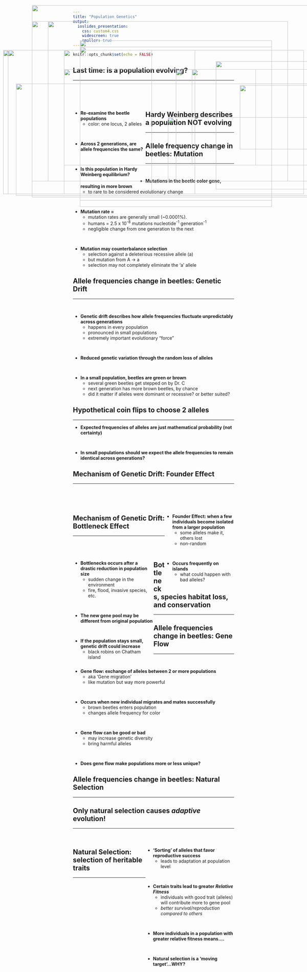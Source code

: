 ```yaml
---
title: "Population Genetics"
output: 
  ioslides_presentation:
    css: custom4.css
    widescreen: true
    smaller: true
---
```


```r
knitr::opts_chunk$set(echo = FALSE)
```

## Last time: is a population evolving?
<hr>
<br/>
<br/>
<br/>

<div style="float: left; width: 45%;">

* **Re-examine the beetle populations**
    + color: one locus, 2 alleles
 
<br/>

* **Across 2 generations, are allele frequencies the same?**

<br/>

* **Is this population in Hardy Weinberg equilibrium?**

</div>

<IMG STYLE="position:absolute; TOP:250px; LEFT:550px; WIDTH:500px; HEIGHT:350px" SRC="images/microevo.gif">

## Hardy Weinberg describes a population NOT evolving
<hr>

<IMG STYLE="position:absolute; TOP:180px; LEFT:250px; WIDTH:600px; HEIGHT:500px" SRC="images/HW_conditions.jpg">

## Allele frequency change in beetles: Mutation
<hr>
<br/>

* **Mutations in the beetle color gene, resulting in more brown**
    + to rare to be considered evolutionary change

<br/>

* **Mutation	rate = **	
    + mutation rates	are	generally	small	(~0.0001%).	
    + humans = 2.5 x 10^-8^ mutations nucleotide^-1^ generation^-1^
    + negligible change from one generation to the next

<br/>

* **Mutation may counterbalance	selection**		
    + selection	against	a	deleterious	recessive	allele (a)
    + but	mutation	from	A	-> a	
    + selection	may not completely eliminate	the	'a' allele
      
<IMG STYLE="position:absolute; TOP:225px; LEFT:675px; WIDTH:350px; HEIGHT:400px" SRC="images/beetle.jpg">

## Allele frequencies change in beetles: Genetic Drift
<hr>
<br/>

* **Genetic drift describes how allele frequencies fluctuate unpredictably across generations**
    + happens	in every	population
    + pronounced	in	small	populations
    + extremely	important	evolutionary	“force”

<br/>

* **Reduced genetic variation through the random loss of alleles**

<br/>

* **In a small population, beetles are green or brown**
    + several green beetles get stepped on by Dr. C
    + next generation has more brown beetles, by chance
    + did it matter if alleles were dominant or recessive? or better suited?

<IMG STYLE="position:absolute; TOP:300px; LEFT:750px; WIDTH:250px; HEIGHT:200px" SRC="images/beetlesmush.png">

## Hypothetical coin flips to choose 2 alleles
<hr>
* **Expected frequencies of alleles are just mathematical probability (not certainty)**

<br/>

* **In small populations should we expect the allele frequencies to remain identical across generations?**

<IMG STYLE="position:absolute; TOP:295px; LEFT:50px; WIDTH:1000px; HEIGHT:350px" SRC="images/genetic-drift-chart.jpg">

## Mechanism of Genetic Drift: Founder Effect
<hr>
<br/>
<br/>
<br/>

<div style="float: right; width: 43%;">

* **Founder Effect: when a few individuals become isolated from a larger population**
    + some alleles make it, others lost
    + non-random

<br/>

* **Occurs frequently on islands**
    + what could happen with bad alleles?

</div>

<IMG STYLE="position:absolute; TOP:190px; LEFT:10px; WIDTH:600px; HEIGHT:450px" SRC="images/founder.jpg">

## 

<IMG STYLE="position:absolute; TOP:50px; LEFT:100px; WIDTH:900px; HEIGHT:600px" SRC="images/africaners.jpg">

## 

<IMG STYLE="position:absolute; TOP:50px; LEFT:100px; WIDTH:900px; HEIGHT:600px" SRC="images/amish.png">

## Mechanism of Genetic Drift: Bottleneck Effect
<hr>
<br/>
<br/>

<div style="float: left; width: 50%;">

* **Bottlenecks occurs after a drastic reduction in population size**
    + sudden change in the environment 
    + fire, flood, invasive species, etc. 
    
<br/>

* **The new gene pool may be different from original population**

<br/>

* **If the population stays small, genetic drift could increase**
    + black robins on Chatham island
</div>

<IMG STYLE="position:absolute; TOP:250px; LEFT:600px; WIDTH:450px; HEIGHT:300px" SRC="images/bottle.jpg">

## Bottlenecks, species habitat loss, and conservation
<hr>

<IMG STYLE="position:absolute; TOP:160px; LEFT:250px; WIDTH:600px; HEIGHT:500px" SRC="images/chicken.jpg">

## Allele frequencies change in beetles: Gene Flow
<hr>
<br/>

<IMG STYLE="position:absolute; TOP:400px; LEFT:525px; WIDTH:550px; HEIGHT:200px" SRC="images/beetle_flow.jpg">
    
* **Gene flow: exchange of alleles between 2 or more populations**
    + aka 'Gene migration'
    + like mutation but way more powerful

<br/>

* **Occurs when new individual migrates and mates successfully**
    + brown beetles enters population
    + changes allele frequency for color

<br/>

* **Gene flow can be good or bad**
    + may increase genetic diversity
    + bring harmful alleles

<br/>

* **Does gene flow make populations more or less unique?**

## 

<IMG STYLE="position:absolute; TOP:50px; LEFT:100px; WIDTH:900px; HEIGHT:600px" SRC="images/mosquito.jpg">


## Allele frequencies change in beetles: Natural Selection
<hr>

<IMG STYLE="position:absolute; TOP:190px; LEFT:200px; WIDTH:750px; HEIGHT:450px" SRC="images/birdeating.jpg">

## Only natural selection causes *adaptive* evolution!
<hr>
<br/>

<div style="float: right; width: 55%;">

* **'Sorting' of alleles that favor reproductive success**
    + leads to adaptation at population level
    
<br/>

* **Certain traits lead to greater *Relative Fitness* **
    + individuals with good trait (alleles) will contribute more to gene pool
    + *better survival/reproduction compared to others*
    
<br/>
    
* **More individuals in a population with greater relative fitness means....**

<br/>

* **Natural selection is a 'moving target'...WHY?**

</div>

<IMG STYLE="position:absolute; TOP:190px; LEFT:25px; WIDTH:450px; HEIGHT:450px" SRC="images/adaptive.jpeg">

## Natural Selection: selection of heritable traits
<hr>

<IMG STYLE="position:absolute; TOP:250px; LEFT:200px; WIDTH:600px; HEIGHT:300px" SRC="images/selection.gif">

## 

<IMG STYLE="position:absolute; TOP:100px; LEFT:150px; WIDTH:750px; HEIGHT:500px" SRC="images/directional.png">

## 

<IMG STYLE="position:absolute; TOP:100px; LEFT:150px; WIDTH:750px; HEIGHT:500px" SRC="images/disrupt.png">

##

<IMG STYLE="position:absolute; TOP:100px; LEFT:150px; WIDTH:750px; HEIGHT:500px" SRC="images/stable.png">


##

<IMG STYLE="position:absolute; TOP:100px; LEFT:100px; WIDTH:800px; HEIGHT:500px" SRC="images/birth.jpg">
